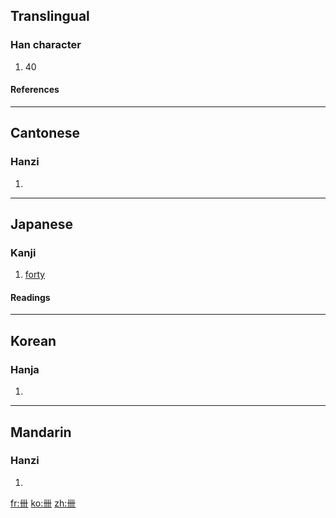 ==Translingual==
===Han character===
{{Han char|rn=24|rad=十|as=03|sn=5|four=4400<sub>0</sub>|canj=廿廿 (TT), XX廿廿 (XXTT)}}
# 40
====References====
{{Han ref|kx=0156.140|dkj=02712|dj=0355.040|hdz=10060.020|uh=534C|ud=21324|bh=C96D|bd=51565}}

----

==Cantonese==
===Hanzi===
{{yue-hanzi|jyut=|y=se3}}
# {{defn|Cantonese}}

----

==Japanese==
===Kanji===
{{ja-kanji|grade=|rs=十03}}
# [[forty]]

====Readings====
{{ja-readings|on=[[しゅう]] (shū)|kun=[[よんじゅう]] (yonjuu)}}

----

==Korean==
===Hanja===
{{ko-hanja|hangeul=십|rv=sip|mr=sip}}
# {{defn|Korean}}
----
==Mandarin==
===Hanzi===
{{cmn-hanzi|pin=[[xì]] (xi4)|wg=hsi<sup>4</sup>}}
# {{defn|Mandarin}}

[[fr:卌]]
[[ko:卌]]
[[zh:卌]]